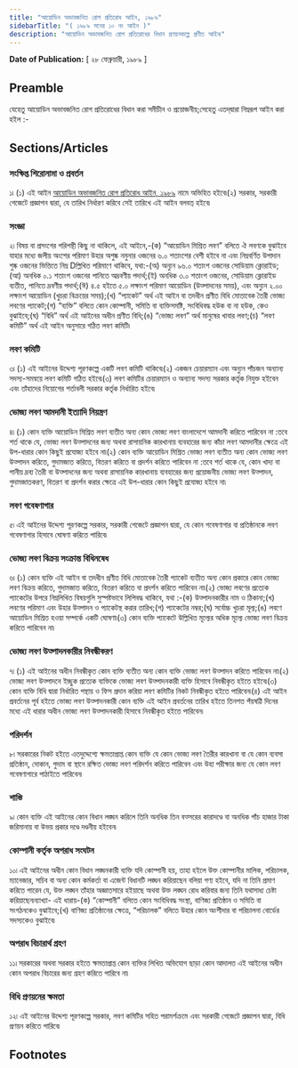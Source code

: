 ```yaml
---
title: "আয়োডিন অভাবজনিত রোগ প্রতিরোধ আইন, ১৯৮৯"
sidebarTitle: "( ১৯৮৯ সনের ১০ নং আইন )"
description: "আয়োডিন অভাবজনিত রোগ প্রতিরোধের বিধান প্রণয়নকল্পে প্রণীত আইন৷"
---
```


**Date of Publication:** [ ২৮ ফেব্রুয়ারী, ১৯৮৯ ]

## Preamble

যেহেতু আয়োডিন অভাবজনিত রোগ প্রতিরোধের বিধান করা সমীচীন ও প্রয়োজনীয়;সেহেতু এতদ্‌দ্বারা নিম্নরূপ আইন করা হইল :-

## Sections/Articles

### সংক্ষিপ্ত শিরোনামা ও প্রবর্তন

১৷ (১) এই আইন [আয়োডিন অভাবজনিত রোগ প্রতিরোধ আইন, ১৯৮৯](/act-719.html "আয়োডিন অভাবজনিত রোগ প্রতিরোধ আইন, ১৯৮৯") নামে অভিহিত হইবে৷(২) সরকার, সরকারী গেজেটে প্রজ্ঞাপন দ্বারা, যে তারিখ নির্ধারণ করিবে সেই তারিখে এই আইন বলবত্ হইবে৷

### সংজ্ঞা

২৷ বিষয় বা প্রসংগের পরিপন্থী কিছু না থাকিলে, এই আইনে,-(ক) “আয়োডিন মিশ্রিত লবণ” বলিতে ঐ লবণকে বুঝাইবে যাহার মধ্যে জলীয় অংশের পরিমাণ উহার অশুষ্ক নমুনার ওজনের ৬.০ শতাংশের বেশী হইবে না এবং নিম্নবর্ণিত উপাদান শুষ্ক ওজনের ভিত্তিতে নিম্ন Dল্লিখিত পরিমাণে থাকিবে, যথা:-(অ) অন্যুন ৯৬.০ শতাংশ ওজনের সোডিয়াম ক্লোরাইড;(আ) অনধিক ০.১ শতাংশ ওজনের পানিতে অদ্রবণীয় পদার্থ;(ই) অনধিক ৩.০ শতাংশ ওজনের, সোডিয়াম ক্লোরাইড ব্যতীত, পানিতে দ্রবণীয় পদার্থ;(ঈ) ৪.৫ হইতে ৫.০ লক্ষাংশ পরিমাণ আয়োডিন (উত্পাদনের সময়), এবং অন্যুন ২.০০ লক্ষাংশ আয়োডিন (খুচরা বিক্রয়ের সময়);(খ) “প্যাকেট” অর্থ এই আইন বা তদধীন প্রণীত বিধি মোতাবেক তৈরী ভোজ্য লবণের প্যাকেট;(গ) “ব্যক্তি” বলিতে কোন কোম্পানী, সমিতি বা ব্যক্তিসমষ্টি, সংবিধিবদ্ধ হউক বা না হউক, কেও বুঝাইবে;(ঘ) “বিধি” অর্থ এই আইনের অধীন প্রণীত বিধি;(ঙ) “ভোজ্য লবণ” অর্থ মানুষের খাবার লবণ;(চ) “লবণ কমিটি” অর্থ এই আইন অনুসারে গঠিত লবণ কমিটি৷

### লবণ কমিটি

৩৷ (১) এই আইনের উদ্দেশ্য পূরণকল্পে একটি লবণ কমিটি থাকিবে৷(২) একজন চেয়ারম্যান এবং অন্যুন পাঁচজন অন্যান্য সদস্য-সমন্বয়ে লবণ কমিটি গঠিত হইবে৷(৩) লবণ কমিটির চেয়ারম্যান ও অন্যান্য সদস্য সরকার কর্তৃক নিযুক্ত হইবেন এবং তাঁহাদের নিয়োগের শর্তাবলী সরকার কর্তৃক নির্ধারিত হইবে৷

### ভোজ্য লবণ আমদানী ইত্যাদি নিয়ন্ত্রণ

৪৷ (১) কোন ব্যক্তি আয়োডিন মিশ্রিত লবণ ব্যতীত অন্য কোন ভোজ্য লবণ বাংলাদেশে আমদানী করিতে পারিবেন না :তবে শর্ত থাকে যে, ভোজ্য লবণ উত্পাদনের জন্য অথবা রাসায়নিক কারখানায় ব্যবহারের জন্য কাঁচা লবণ আমদানীর ক্ষেত্রে এই উপ-ধারার কোন কিছুই প্রযোজ্য হইবে না৷(২) কোন ব্যক্তি আয়োডিন মিশ্রিত ভোজ্য লবণ ব্যতীত অন্য কোন ভোজ্য লবণ উত্পাদন করিতে, গুদামজাত করিতে, বিতরণ করিতে বা প্রদর্শন করিতে পারিবেন না :তবে শর্ত থাকে যে, কোন খাদ্য বা পানীয় দ্রব্য তৈরী বা উত্পাদনের জন্য অথবা রাসায়নিক কারখানায় ব্যবহারের জন্য প্রয়োজনীয় ভোজ্য লবণ উত্পাদন, গুদামজাতকরণ, বিতরণ বা প্রদর্শন করার ক্ষেত্রে এই উপ-ধারার কোন কিছুই প্রযোজ্য হইবে না৷

### লবণ গবেষণাগার

৫৷ এই আইনের উদ্দেশ্য পূরণকল্পে সরকার, সরকারী গেজেটে প্রজ্ঞাপন দ্বারা, যে কোন গবেষণাগার বা প্রতিষ্ঠানকে লবণ গবেষণাগার হিসাবে ঘোষণা করিতে পারিবে৷

### ভোজ্য লবণ বিক্রয় সংক্রান্ত বিধিনষেধ

৬৷ (১) কোন ব্যক্তি এই আইন বা তদধীন প্রণীত বিধি মোতাবেক তৈরী প্যাকেট ব্যতীত অন্য কোন প্রকারে কোন ভোজ্য লবণ বিক্রয় করিতে, গুদামজাত করিতে, বিতরণ করিতে বা প্রদর্শন করিতে পারিবেন না৷(২) ভোজ্য লবণের প্রত্যেক প্যাকেটের উপরে নিম্নলিখিত বিষয়গুলি সুস্পষ্টভাবে লিপিবদ্ধ থাকিবে, যথা :-(ক) উত্পাদনকারীর নাম ও ঠিকানা;(খ) লবণের পরিমাণ এবং উহার উত্পাদন ও প্যাকেটস্থ করার তারিখ;(গ) প্যাকেটের নম্বর;(ঘ) সর্বোচ্চ খুচরা মূল্য;(ঙ) লবণে আয়োডিন মিশ্রিত হওয়া সম্পর্কে একটি ঘোষণা৷(৩) কোন ব্যক্তি প্যাকেটে উল্লিখিত মূল্যের অধিক মূল্যে ভোজ্য লবণ বিক্রয় করিতে পারিবেন না৷

### ভোজ্য লবণ উত্পাদনকারীর নিবন্ধীকরণ

৭৷ (১) এই আইনের অধীন নিবন্ধীকৃত কোন ব্যক্তি ব্যতীত অন্য কোন ব্যক্তি ভোজ্য লবণ উত্পাদন করিতে পারিবেন না৷(২) ভোজ্য লবণ উত্পাদনে ইচ্ছুক প্রত্যেক ব্যক্তিকে ভোজ্য লবণ উত্পাদনকারী ব্যক্তি হিসাবে নিবন্ধীকৃত হইতে হইবে৷(৩) কোন ব্যক্তি বিধি দ্বারা নির্ধারিত পন্থায় ও ফিস প্রদান করিয়া লবণ কমিটির নিকট নিবন্ধীকৃত হইতে পারিবেন৷(৪) এই আইন প্রবর্তনের পূর্ব হইতে ভোজ্য লবণ উত্পাদনকারী কোন ব্যক্তি এই আইন প্রবর্তনের তারিখ হইতে তিনশত পঁয়ষট্টি দিনের মধ্যে এই ধারার অধীন ভোজ্য লবণ উত্পাদনকারী হিসাবে নিবন্ধীকৃত হইতে পারিবেন৷

### পরিদর্শন

৮৷ সরকারের নিকট হইতে এতদুদ্দেশ্যে ক্ষমতাপ্রাপ্ত কোন ব্যক্তি যে কোন ভোজ্য লবণ তৈরীর কারখানা বা যে কোন ব্যবসা প্রতিষ্ঠান, দোকান, গুদাম বা স্থানে রক্ষিত ভোজ্য লবণ পরিদর্শন করিতে পারিবেন এবং উহা পরীক্ষার জন্য যে কোন লবণ গবেষণাগারে পাঠাইতে পারিবেন৷

### শাস্তি

৯৷ কোন ব্যক্তি এই আইনের কোন বিধান লঙ্ঘন করিলে তিনি অনধিক তিন বত্সরের কারাদণ্ডে বা অনধিক পাঁচ হাজার টাকা জরিমানায় বা উভয় প্রকার দণ্ডে দণ্ডনীয় হইবেন৷

### কোম্পানী কর্তৃক অপরাধ সংঘটন

১০৷ এই আইনের অধীন কোন বিধান লঙ্ঘনকারী ব্যক্তি যদি কোম্পানী হয়, তাহা হইলে উক্ত কোম্পানীর মালিক, পরিচালক, ম্যানেজার, সচিব বা অন্য কোন কর্মকর্তা বা এজেন্ট বিধানটি লঙ্ঘন করিয়াছেন বলিয়া গণ্য হইবে, যদি না তিনি প্রমাণ করিতে পারেন যে, উক্ত লঙ্ঘন তাঁহার অজ্ঞাতসারে হইয়াছে অথবা উক্ত লঙ্ঘন রোধ করিবার জন্য তিনি যথাসাধ্য চেষ্টা করিয়াছেন৷ব্যাখ্যা- এই ধারায়-(ক) “কোম্পানী” বলিতে কোন সংবিধিবদ্ধ সংস্থা, বাণিজ্য প্রতিষ্ঠান ও সমিতি বা সংগঠনকেও বুঝাইবে;(খ) বাণিজ্য প্রতিষ্ঠানের ক্ষেত্রে, “পরিচালক” বলিতে উহার কোন অংশীদার বা পরিচালনা বোর্ডের সদস্যকেও বুঝাইবে৷

### অপরাধ বিচারার্থ গ্রহণ

১১৷ সরকারের অথবা সরকার হইতে ক্ষমতাপ্রাপ্ত কোন ব্যক্তির লিখিত অভিযোগ ছাড়া কোন আদালত এই আইনের অধীন কোন অপরাধ বিচারের জন্য গ্রহণ করিতে পারিবে না৷

### বিধি প্রণয়নের ক্ষমতা

১২৷ এই আইনের উদ্দেশ্য পূরণকল্পে সরকার, লবণ কমিটির সহিত পরামর্শক্রমে এবং সরকারী গেজেটে প্রজ্ঞাপন দ্বারা, বিধি প্রণয়ন করিতে পারিবে৷

## Footnotes
